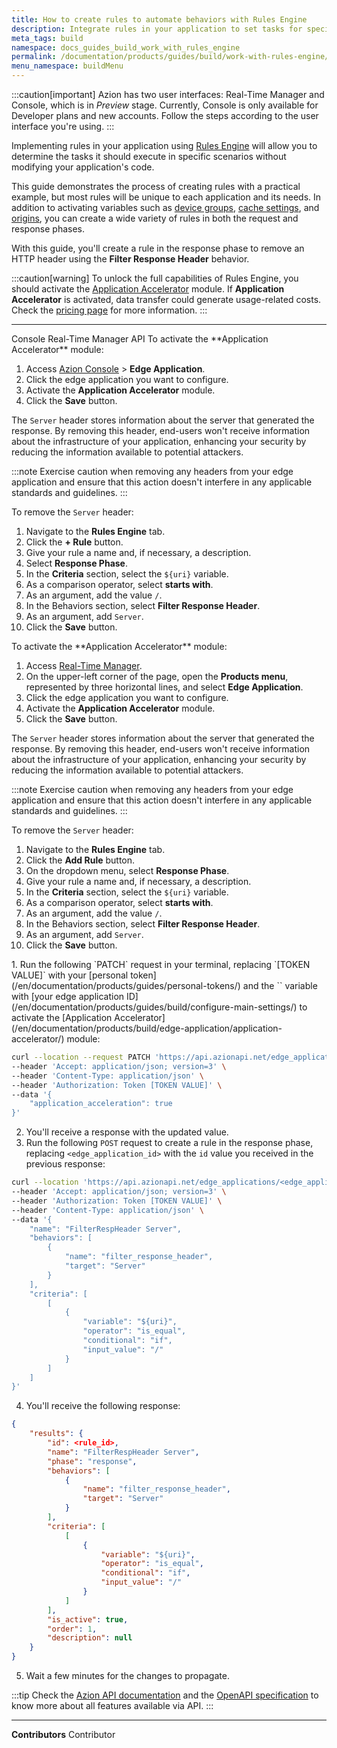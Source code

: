 ```yaml
---
title: How to create rules to automate behaviors with Rules Engine
description: Integrate rules in your application to set tasks for specific scenarios without changing your existing code. 
meta_tags: build
namespace: docs_guides_build_work_with_rules_engine
permalink: /documentation/products/guides/build/work-with-rules-engine/
menu_namespace: buildMenu
---
```



:::caution[important]
Azion has two user interfaces: Real-Time Manager and Console, which is in *Preview* stage. Currently, Console is only available for Developer plans and new accounts. Follow the steps according to the user interface you're using.
:::

Implementing rules in your application using [Rules Engine](/en/documentation/products/build/edge-application/rules-engine/) will allow you to determine the tasks it should execute in specific scenarios without modifying your application's code.

This guide demonstrates the process of creating rules with a practical example, but most rules will be unique to each application and its needs. In addition to activating variables such as [device groups](/en/documentation/products/guides/build/create-device-groups/), [cache settings](/en/documentation/products/build/edge-application/cache-settings/), and [origins](/en/documentation/products/guides/build/work-with-origins/), you can create a wide variety of rules in both the request and response phases.

With this guide, you'll create a rule in the response phase to remove an HTTP header using the **Filter Response Header** behavior.

:::caution[warning]
To unlock the full capabilities of Rules Engine, you should activate the [Application Accelerator](/en/documentation/products/build/edge-application/application-accelerator/) module. If **Application Accelerator** is activated, data transfer could generate usage-related costs. Check the [pricing page](/en/documentation/products/pricing/) for more information.
:::

---

<Tabs client:visible>
    <Fragment slot="tab.console">Console</Fragment>
    <Fragment slot="tab.rtm">Real-Time Manager</Fragment>
    <Fragment slot="tab.api">API</Fragment>

<Fragment slot="panel.console">
To activate the **Application Accelerator** module:

1. Access [Azion Console](/en/documentation/products/guides/how-to-access-rtm/) > **Edge Application**.
2. Click the edge application you want to configure. 
3. Activate the **Application Accelerator** module.
4. Click the **Save** button.

The `Server` header stores information about the server that generated the response. By removing this header, end-users won't receive information about the infrastructure of your application, enhancing your security by reducing the information available to potential attackers.

:::note
Exercise caution when removing any headers from your edge application and ensure that this action doesn't interfere in any applicable standards and guidelines.
:::

To remove the `Server` header:

1. Navigate to the **Rules Engine** tab.
2. Click the **+ Rule** button.
3. Give your rule a name and, if necessary, a description. 
4. Select **Response Phase**.
5. In the **Criteria** section, select the `${uri}` variable.
6. As a comparison operator, select **starts with**.
7. As an argument, add the value `/`.
8. In the Behaviors section, select **Filter Response Header**.
9. As an argument, add `Server`.
10. Click the **Save** button.
</Fragment>

<Fragment slot="panel.rtm">
To activate the **Application Accelerator** module:

1. Access [Real-Time Manager](https://manager.azion.com).
2. On the upper-left corner of the page, open the **Products menu**, represented by three horizontal lines, and select **Edge Application**.
3. Click the edge application you want to configure. 
4. Activate the **Application Accelerator** module.
5. Click the **Save** button.

The `Server` header stores information about the server that generated the response. By removing this header, end-users won't receive information about the infrastructure of your application, enhancing your security by reducing the information available to potential attackers.

:::note
Exercise caution when removing any headers from your edge application and ensure that this action doesn't interfere in any applicable standards and guidelines.
:::

To remove the `Server` header:

1. Navigate to the **Rules Engine** tab.
2. Click the **Add Rule** button.
3. On the dropdown menu, select **Response Phase**.
4. Give your rule a name and, if necessary, a description.
5. In the **Criteria** section, select the `${uri}` variable.
6. As a comparison operator, select **starts with**.
7. As an argument, add the value `/`.
8. In the Behaviors section, select **Filter Response Header**.
9. As an argument, add `Server`.
10. Click the **Save** button.
</Fragment>

<Fragment slot="panel.api">
1. Run the following `PATCH` request in your terminal, replacing `[TOKEN VALUE]` with your [personal token](/en/documentation/products/guides/personal-tokens/) and the `<edge_application_id>` variable with [your edge application ID](/en/documentation/products/guides/build/configure-main-settings/) to activate the [Application Accelerator](/en/documentation/products/build/edge-application/application-accelerator/) module:

```bash
curl --location --request PATCH 'https://api.azionapi.net/edge_applications/<edge_application_id>' \
--header 'Accept: application/json; version=3' \
--header 'Content-Type: application/json' \
--header 'Authorization: Token [TOKEN VALUE]' \
--data '{
    "application_acceleration": true
}'
```

2. You'll receive a response with the updated value.
3. Run the following `POST` request to create a rule in the response phase, replacing `<edge_application_id>` with the `id` value you received in the previous response:

```bash
curl --location 'https://api.azionapi.net/edge_applications/<edge_application_id>/rules_engine/response/rules' \
--header 'Accept: application/json; version=3' \
--header 'Authorization: Token [TOKEN VALUE]' \
--header 'Content-Type: application/json' \
--data '{
    "name": "FilterRespHeader Server",
    "behaviors": [
        {
            "name": "filter_response_header",
            "target": "Server"
        }
    ],
    "criteria": [
        [
            {
                "variable": "${uri}",
                "operator": "is_equal",
                "conditional": "if",
                "input_value": "/"
            }
        ]
    ]
}'
```

4. You'll receive the following response:

```json
{
    "results": {
        "id": <rule_id>,
        "name": "FilterRespHeader Server",
        "phase": "response",
        "behaviors": [
            {
                "name": "filter_response_header",
                "target": "Server"
            }
        ],
        "criteria": [
            [
                {
                    "variable": "${uri}",
                    "operator": "is_equal",
                    "conditional": "if",
                    "input_value": "/"
                }
            ]
        ],
        "is_active": true,
        "order": 1,
        "description": null
    }
}
```

5. Wait a few minutes for the changes to propagate.

:::tip
Check the [Azion API documentation](https://api.azion.com/) and the [OpenAPI specification](https://github.com/aziontech/azionapi-openapi/) to know more about all features available via API.
:::
</Fragment>

</Tabs>

---


**Contributors** <ContributorList>Contributor</ContributorList>
